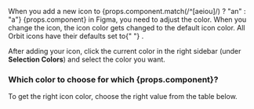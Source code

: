<p>
  When you add a new icon to {props.component.match(/^[aeiou]/) ? "an" : "a"} {props.component} in
  Figma, you need to adjust the color. When you change the icon, the icon color gets changed to the
  default icon color. All Orbit icons have their defaults set to{" "}
  <InlineToken name="paletteInkNormal" alternateName />.
</p>

After adding your icon,
click the current color in the right sidebar (under **Selection Colors**)
and select the color you want.

<h3>Which color to choose for which {props.component}?</h3>

To get the right icon color, choose the right value from the table below.
